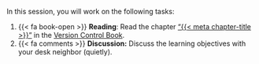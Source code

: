In this session, you will work on the following tasks:

1. {{< fa book-open >}} **Reading**: Read the chapter ["{{< meta chapter-title >}}"]({{< meta chapter-url >}}) in the [Version Control Book]({{< var links.book >}}).
1. {{< fa comments >}} **Discussion:** Discuss the learning objectives with your desk neighbor (quietly).
